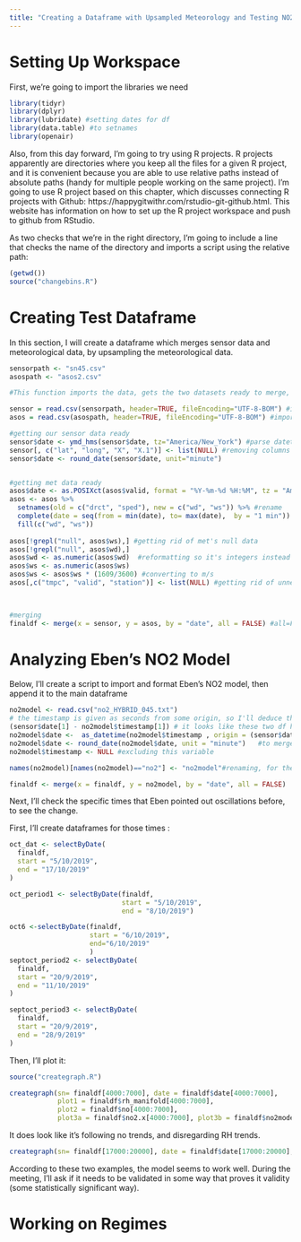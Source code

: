 ```yaml
---
title: "Creating a Dataframe with Upsampled Meteorology and Testing NO2 Model"
---
```


# Setting Up Workspace 

First, we're going to import the libraries we need 

```r

library(tidyr)
library(dplyr)
library(lubridate) #setting dates for df
library(data.table) #to setnames
library(openair)

```

Also, from this day forward, I'm going to try using R projects. R projects apparently are directories where you keep all the files for a given R project, and it is convenient because you are able to use relative paths instead of absolute paths (handy for multiple people working on the same project). I'm going to use R project based on this chapter, which discusses connecting R projects with Github: https://happygitwithr.com/rstudio-git-github.html. This website has information on how to set up the R project workspace and push to github from RStudio. 

As two checks that we're in the right directory, I'm going to include a line that checks the name of the directory and imports a script using the relative path: 

```r
(getwd())
source("changebins.R")
```



# Creating Test Dataframe 

In this section, I will create a dataframe which merges sensor data and meteorological data, by upsampling the meteorological data. 

```r
sensorpath <- "sn45.csv"
asospath <- "asos2.csv"

#This function imports the data, gets the two datasets ready to merge, sets the timezone and merges them

sensor = read.csv(sensorpath, header=TRUE, fileEncoding="UTF-8-BOM") #import sensor file
asos = read.csv(asospath, header=TRUE, fileEncoding="UTF-8-BOM") #import meteorology file

#getting our sensor data ready
sensor$date <- ymd_hms(sensor$date, tz="America/New_York") #parse datetime
sensor[, c("lat", "long", "X", "X.1")] <- list(NULL) #removing columns for speed
sensor$date <- round_date(sensor$date, unit="minute")


#getting met data ready
asos$date <- as.POSIXct(asos$valid, format = "%Y-%m-%d %H:%M", tz = "America/New_York")
asos <- asos %>%
  setnames(old = c("drct", "sped"), new = c("wd", "ws")) %>% #rename
  complete(date = seq(from = min(date), to= max(date),  by = "1 min")) %>%#make 1 minute intervals
  fill(c("wd", "ws")) 
  
asos[!grepl("null", asos$ws),] #getting rid of met's null data
asos[!grepl("null", asos$wd),]
asos$wd <- as.numeric(asos$wd)  #reformatting so it's integers instead of strings
asos$ws <- as.numeric(asos$ws)
asos$ws <- asos$ws * (1609/3600) #converting to m/s
asos[,c("tmpc", "valid", "station")] <- list(NULL) #getting rid of unnecessary variables


  
#merging
finaldf <- merge(x = sensor, y = asos, by = "date", all = FALSE) #all=FALSE gets rid of datapoints if one of the two datasets don't have them


```


# Analyzing Eben's NO2 Model 

Below, I'll create a script to import and format Eben's NO2 model, then append it to the main dataframe

```r
no2model <- read.csv("no2_HYBRID_045.txt") 
# the timestamp is given as seconds from some origin, so I'll deduce the origin
(sensor$date[1] - no2model$timestamp[1]) # it looks like these two df have the same length, so the origin should be the date subtracted by this
no2model$date <-  as_datetime(no2model$timestamp , origin = (sensor$date[1] - no2model$timestamp[1])) 
no2model$date <- round_date(no2model$date, unit = "minute")   #to merge with finaldf
no2model$timestamp <- NULL #excluding this variable

names(no2model)[names(no2model)=="no2"] <- "no2model"#renaming, for the merge

finaldf <- merge(x = finaldf, y = no2model, by = "date", all = FALSE)


```


Next, I'll check the specific times that Eben pointed out oscillations before, to see the change. 

First, I'll create dataframes for those times : 

```r

oct_dat <- selectByDate(
  finaldf,
  start = "5/10/2019",
  end = "17/10/2019"
)

oct_period1 <- selectByDate(finaldf,
                            start = "5/10/2019",
                            end = "8/10/2019")

oct6 <-selectByDate(finaldf, 
                    start = "6/10/2019",
                    end="6/10/2019"
                    ) 
septoct_period2 <- selectByDate(
  finaldf, 
  start = "20/9/2019", 
  end = "11/10/2019"
)

septoct_period3 <- selectByDate(
  finaldf,
  start = "20/9/2019",
  end = "28/9/2019"
)


```

Then, I'll plot it: 

```r

source("creategraph.R")

creategraph(sn= finaldf[4000:7000], date = finaldf$date[4000:7000],
            plot1 = finaldf$rh_manifold[4000:7000], 
            plot2 = finaldf$no[4000:7000], 
            plot3a = finaldf$no2.x[4000:7000], plot3b = finaldf$no2model[4000:7000])
```

It does look like it's following no trends, and disregarding RH trends. 

```r

creategraph(sn= finaldf[17000:20000], date = finaldf$date[17000:20000], plot1 = finaldf$rh_manifold[17000:20000], plot2 = finaldf$no[17000:20000], plot3a = finaldf$no2.x[17000:20000], plot3b = finaldf$no2model[17000:20000])

```

According to these two examples, the model seems to work well. During the meeting, I'll ask if it needs to be validated in some way that proves it validity (some statistically significant way).

# Working on Regimes 
